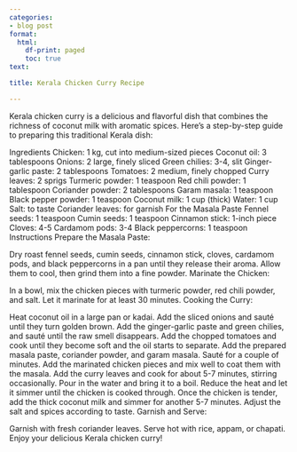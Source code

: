 ```yaml
---
categories:
- blog post
format:
  html:
    df-print: paged
    toc: true
text: 

title: Kerala Chicken Curry Recipe

---
```


Kerala chicken curry is a delicious and flavorful dish that combines the richness of coconut milk with aromatic spices. Here's a step-by-step guide to preparing this traditional Kerala dish:

Ingredients
Chicken: 1 kg, cut into medium-sized pieces
Coconut oil: 3 tablespoons
Onions: 2 large, finely sliced
Green chilies: 3-4, slit
Ginger-garlic paste: 2 tablespoons
Tomatoes: 2 medium, finely chopped
Curry leaves: 2 sprigs
Turmeric powder: 1 teaspoon
Red chili powder: 1 tablespoon
Coriander powder: 2 tablespoons
Garam masala: 1 teaspoon
Black pepper powder: 1 teaspoon
Coconut milk: 1 cup (thick)
Water: 1 cup
Salt: to taste
Coriander leaves: for garnish
For the Masala Paste
Fennel seeds: 1 teaspoon
Cumin seeds: 1 teaspoon
Cinnamon stick: 1-inch piece
Cloves: 4-5
Cardamom pods: 3-4
Black peppercorns: 1 teaspoon
Instructions
Prepare the Masala Paste:

Dry roast fennel seeds, cumin seeds, cinnamon stick, cloves, cardamom pods, and black peppercorns in a pan until they release their aroma.
Allow them to cool, then grind them into a fine powder.
Marinate the Chicken:

In a bowl, mix the chicken pieces with turmeric powder, red chili powder, and salt.
Let it marinate for at least 30 minutes.
Cooking the Curry:

Heat coconut oil in a large pan or kadai.
Add the sliced onions and sauté until they turn golden brown.
Add the ginger-garlic paste and green chilies, and sauté until the raw smell disappears.
Add the chopped tomatoes and cook until they become soft and the oil starts to separate.
Add the prepared masala paste, coriander powder, and garam masala. Sauté for a couple of minutes.
Add the marinated chicken pieces and mix well to coat them with the masala.
Add the curry leaves and cook for about 5-7 minutes, stirring occasionally.
Pour in the water and bring it to a boil. Reduce the heat and let it simmer until the chicken is cooked through.
Once the chicken is tender, add the thick coconut milk and simmer for another 5-7 minutes.
Adjust the salt and spices according to taste.
Garnish and Serve:

Garnish with fresh coriander leaves.
Serve hot with rice, appam, or chapati.
Enjoy your delicious Kerala chicken curry!
